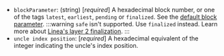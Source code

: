 - `blockParameter`: (string) [_required_] A hexadecimal block number, or one of the tags `latest`, `earliest`, `pending` or `finalized`. See the [default block parameter](https://ethereum.org/en/developers/docs/apis/json-rpc/#default-block).
  :::warning
  `safe` isn't supported. Use `finalized` instead.
  Learn more about [Linea's layer 2 finalization](https://docs.linea.build/developers/guides/finalized-block).
  :::
- `uncle index position`: [_required_] A hexadecimal equivalent of the integer indicating the uncle's index position.
